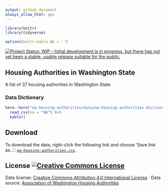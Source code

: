 ```yaml
---
output: github_document
always_allow_html: yes
---
```


```r


library(knitr)
library(tidyverse)

options(knitr.kable.NA = '')
```

[![Project Status: WIP – Initial development is in progress, but there has not yet been a stable, usable release suitable for the public.](http://www.repostatus.org/badges/latest/wip.svg)](http://www.repostatus.org/#wip)

## Housing Authorities in Washington State

A list of 37 housing authorities in Washington State.



### Data Dictionary

```r
here::here("wa-housing-authorities/data/wa-housing-authorities-dictionary.csv") %>% 
  read_csv(na = "NA") %>% 
  kable()
```


## Download

To download the data, right-click the following link and choose 'Save link as...': [`wa-housing-authorities.csv`](https://github.com/tiernanmartin/datasets/raw/master/wa-housing-authorities/data/wa-housing-authorities.csv).

## License <a rel="license" href="http://creativecommons.org/licenses/by/4.0/"><img alt="Creative Commons License" style="border-width:0" src="https://i.creativecommons.org/l/by/4.0/80x15.png" /></a>

Data license:   [Creative Commons Attribution 4.0 International License](http://creativecommons.org/licenses/by/4.0/) · Data source: [Association of Washington Housing Authorities](http://www.awha.org/contact.html)